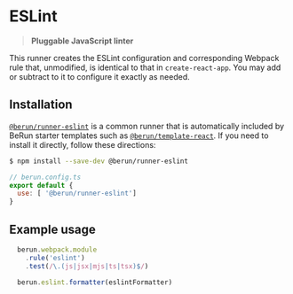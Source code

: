 # ESLint 

> **Pluggable JavaScript linter**

This runner creates the ESLint configuration and corresponding Webpack rule that, unmodified, is identical 
to that in `create-react-app`.  You may add or subtract to it to configure it exactly as needed.

## Installation

[`@berun/runner-eslint`](https://www.npmjs.com/package/@berun/runner-eslint) is a common runner that is automatically
included by BeRun starter templates such as [`@berun/template-react`](https://www.npmjs.com/package/@berun/template-react).   If you 
need to install it directly, follow these directions:

```bash
$ npm install --save-dev @berun/runner-eslint
```

```js
// berun.config.ts
export default {
  use: [ '@berun/runner-eslint']
}
```

## Example usage

```js
  berun.webpack.module
    .rule('eslint')
    .test(/\.(js|jsx|mjs|ts|tsx)$/)

  berun.eslint.formatter(eslintFormatter)  
```

